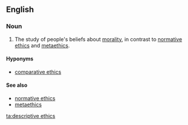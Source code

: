 ==English==
{{wikipedia}}

===Noun===
{{en-noun|head=[[descriptive]] [[ethics]]|-}}

# {{ethics}} The study of people's beliefs about [[morality]], in contrast to [[normative ethics]] and [[metaethics]].

====Hyponyms====
* [[comparative ethics]]

====See also====
* [[normative ethics]]
* [[metaethics]]

[[ta:descriptive ethics]]